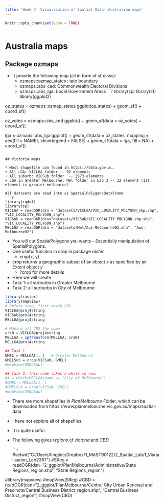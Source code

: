 ```yaml
---
title: 'Week 7: Visualisation of Spatial Data--Australian maps'
---
```


<div style="margin-bottom:50px;">
```r
knitr::opts_chunk$set(echo = TRUE)
```

</div>







# Australia maps




## Package ozmaps  
* It provide the following map (all in form of sf class):
  + ozmaps::ozmap_states : tate boundary
  + ozmaps::abs_ced: Commonwealth Electoral Divisions
  + ozmaps::abs_lga: Local Government Areas
```r
library(sp)
library(sf)
library(ggplot2)

oz_states = ozmaps::ozmap_states
ggplot(oz_states) + 
  geom_sf() + 
  coord_sf()

oz_votes = ozmaps::abs_ced
ggplot() + 
  geom_sf(data = oz_votes) + 
  coord_sf()

lga = ozmaps::abs_lga
ggplot() + 
  geom_sf(data = oz_states, mapping = aes(fill = NAME), show.legend = FALSE) +
  geom_sf(data = lga, fill = NA) + 
  coord_sf() 
```
 
## Victoria maps

* Most shapefile can found in https://data.gov.au. 
+ All LGA: VICLGA folder -- 92 elements
+ All suburb: VICSub folder  -- 2973 elements
+ LGA in Greater Melbourne: Mel folder in Lab 3 -- 32 element (1st element is greater melbourne)

All datasets are read into as SpatialPolygonsDataFrame
```r
library(rgdal)
library(sp)
VICLGA = readOGR(dsn = "datasets/VICLGA/VIC_LOCALITY_POLYGON_shp.shp", "VIC_LOCALITY_POLYGON_shp")
VICSub = readOGR(dsn="datasets/VICSub/VIC_LOCALITY_POLYGON_shp.shp", "VIC_LOCALITY_POLYGON_shp")
MELLGA = readOGR(dsn = "datasets/Mel/Aus-Melbourne02.shp", "Aus-Melbourne02")
```




* You will cut SpatialPolygons you wants -- Essentially manipulation of SpatialPolygons.
* One useful funciton in *crop* in package *raster*
  + crop(x, y)
+ crop returns a geographic subset of an object *x* as specified by an Extent object *y*
  + ?crop for more details

* Here we will create
+ Task 1: all surburbs in Greater Melbourne
+ Task 2: all surburbs in City of Melbourne

```r
library(raster)
library(mapview)
# Before crop, first check CRS
VICLGA@proj4string
VICSub@proj4string
MELLGA@proj4string

# Making all CRS the same
crs0 = VICLGA@proj4string
MELLGA = spTransform(MELLGA, crs0)
MELLGA@proj4string

## Task 1
GMEL = MELLGA[1, ]   # Greater Melbourne
GMELSub = crop(VICSub, GMEL)
#mapView(GMELSub)      

## Task 2: this code takes a while to run. 
#i = which(MELLGA$name == "City of Melbourne")
#CMEL = MELLGA[i, ]
#CMELSub = crop(VICSub, CMEL)      
#mapView(CMELSub) 
```



* There are more shapefiles in *PlanMelbourne* Folder, which can be downloaded from https://www.planmelbourne.vic.gov.au/maps/spatial-data
+ I have not explore all of shapefiles
+ It is quite useful. 
+ The following gives *regions of victoria* and *CBD*
  
  ```r
#setwd("C:/Users/tingjinc/Dropbox/1_MAST90122/2_Spatial_Lab/1_Visualisation_Lab2367")
#SReg = readOGR(dsn="2_ggplot/PlanMelbourne/Administrative/State Regions_region.shp", "State Regions_region")

#library(mapview)
#mapView(SReg)
#CBD = readOGR(dsn="2_ggplot/PlanMelbourne/Central City Urban Renewal and Precincts/Central Business District_region.shp", "Central Business District_region")
#mapView(CBD)
```